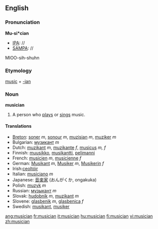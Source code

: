 ==English==

===Pronunciation===

'''Mu-si*cian'''
*[[IPA]]: //
*[[SAMPA]]: //
MIOO-sih-shuhn
===Etymology===

[[music]] + [[-ian]]

===Noun===
'''musician'''

#A person who [[play]]s or [[sing]]s music.

====Translations====
*[[Breton]]: [[soner]] ''m'', [[sonour]] ''m'', [[muzisian]] ''m'', [[muziker]] ''m''
*Bulgarian: [[музикант]] ''m''
*Dutch: [[muzikant]] ''m'', [[muzikante]] ''f'', [[musicus]] ''m, f''
*Finnish: [[muusikko]], [[musikantti]], [[pelimanni]]
*French: [[musicien]] ''m'', [[musicienne]] ''f''
*German: [[Musikant]] ''m'', [[Musiker]] ''m'', [[Musikerin]] ''f''
*Irish:[[ceoltóir]]
*Italian: [[musiciano]] ''m''
*Japanese: [[音楽家]] (おんがくか, ongakuka)
*Polish: [[muzyk]] ''m''
*Russian: [[музыкант]] ''m''
*Slovak: [[hudobník]] ''m'', [[muzikant]] ''m''
*Slovene: [[glasbenik]] ''m'', [[glasbenica]] ''f''
*Swedish: [[musikant]], [[musiker]]

[[ang:musician]]
[[fr:musician]]
[[it:musician]]
[[hu:musician]]
[[fi:musician]]
[[vi:musician]]
[[zh:musician]]